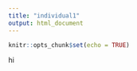 ```yaml
---
title: "individual1"
output: html_document
---
```


```r
knitr::opts_chunk$set(echo = TRUE)
```


hi